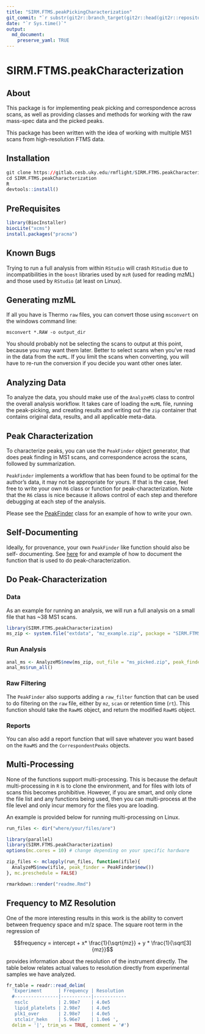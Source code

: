 ```yaml
---
title: "SIRM.FTMS.peakPickingCharacterization"
git_commit: "`r substr(git2r::branch_target(git2r::head(git2r::repository())), 1, 8)`"
date: "`r Sys.time()`"
output: 
  md_document:
    preserve_yaml: TRUE
---
```


# SIRM.FTMS.peakCharacterization

## About

This package is for implementing peak picking and correspondence across scans,
as well as providing classes and methods for working with the raw mass-spec
data and the picked peaks.

This package has been written with the idea of working with multiple MS1 scans
from high-resolution FTMS data.

## Installation

```r
git clone https://gitlab.cesb.uky.edu/rmflight/SIRM.FTMS.peakCharacterization.git
cd SIRM.FTMS.peakCharacterization
R
devtools::install()
```

## PreRequisites

```r
library(BiocInstaller)
biocLite("xcms")
install.packages("pracma")
```

## Known Bugs

Trying to run a full analysis from within `RStudio` will crash `RStudio` due to 
incompatibilities in the `boost` libraries used by `mzR` (used for reading mzML)
and those used by `RStudio` (at least on Linux). 

## Generating mzML

If all you have is Thermo `raw` files, you can convert those using `msconvert`
on the windows command line:

```
msconvert *.RAW -o output_dir
```

You should probably not be selecting the scans to output at this point, because
you may want them later. Better to select scans when you've read in the data from
the `mzML`. If you limit the scans when converting, you will have to re-run the
conversion if you decide you want other ones later.

## Analyzing Data

To analyze the data, you should make use of the `AnalyzeMS` class to control the
overall analysis workflow. It takes care of loading the `mzML` file, running
the peak-picking, and creating results and writing out the `zip` container
that contains original data, results, and all applicable meta-data.

## Peak Characterization

To characterize peaks, you can use the `PeakFinder` object generator, that does
peak finding in MS1 scans, and correspondence across the scans, followed by
summarization.

`PeakFinder` implements a workflow that has been found to be optimal for the author's
data, it may not be appropriate for yours. If that is the case, feel free to write your
own `R6` class or function for peak-characterization. Note that the `R6` class is
nice because it allows control of each step and therefore debugging at each step
of the analysis.

Please see the [PeakFinder](https://gitlab.cesb.uky.edu/rmflight/SIRM.FTMS.peakCharacterization/blob/master/R/AnalyzeMS.R#L72) 
class for an example of how to write your own.

## Self-Documenting

Ideally, for provenance, your own `PeakFinder` like function should also be self-
documenting. See [here](https://gitlab.cesb.uky.edu/rmflight/SIRM.FTMS.peakCharacterization/blob/master/R/AnalyzeMS.R#L168) for 
and example of how to document the function that is used to do peak-characterization.

## Do Peak-Characterization

### Data

As an example for running an analysis, we will run a full analysis on a small
file that has ~38 MS1 scans.

```r
library(SIRM.FTMS.peakCharacterization)
ms_zip <- system.file("extdata", "mz_example.zip", package = "SIRM.FTMS.peakCharacterization")
```

### Run Analysis

```r
anal_ms <- AnalyzeMS$new(ms_zip, out_file = "ms_picked.zip", peak_finder = PeakFinder$new())
anal_ms$run_all()
```

### Raw Filtering

The `PeakFinder` also supports adding a `raw_filter` function that can
be used to do filtering on the `raw` file, either by `mz`, `scan` or retention
time (`rt`). This function should take the `RawMS` object, and return the modified
`RawMS` object.

### Reports

You can also add a report function that will save whatever you want based on the
`RawMS` and the `CorrespondentPeaks` objects.

## Multi-Processing

None of the functions support multi-processing. This is because the default
multi-processing in `R` is to clone the environment, and for files with lots
of scans this becomes prohibitive. However, if you are smart, and only clone
the file list and any functions being used, then you can multi-process at the
file level and only incur memory for the files you are loading.

An example is provided below for running multi-processing on Linux.

```r
run_files <- dir("where/your/files/are") 

library(parallel)
library(SIRM.FTMS.peakCharacterization)
options(mc.cores = 10) # change depending on your specific hardware

zip_files <- mclapply(run_files, function(ifile){
  AnalyzeMS$new(ifile, peak_finder = PeakFinder$new())
}, mc.preschedule = FALSE)
```


```r
rmarkdown::render("readme.Rmd")
```

## Frequency to MZ Resolution

One of the more interesting results in this work is the ability to convert between frequency space and m/z space.
The square root term in the regression of 

$$frequency = intercept + x* \frac{1}{\sqrt{mz}} + y * \frac{1}{\sqrt[3]{mz}}$$

provides information about the resolution of the instrument directly.
The table below relates actual values to resolution directly from experimental samples we have analyzed.

```r
fr_table = readr::read_delim(
  'Experiment      | Frequency | Resolution
  #----------------|-----------|------------
   nsclc           | 2.98e7    | 4.0e5
   lipid_platelets | 2.98e7    | 4.0e5
   plk1_over       | 2.98e7    | 4.0e5
   stclair_hekn    | 5.96e7    | 1.0e6 ',
  delim = '|', trim_ws = TRUE, comment = '#')

```
